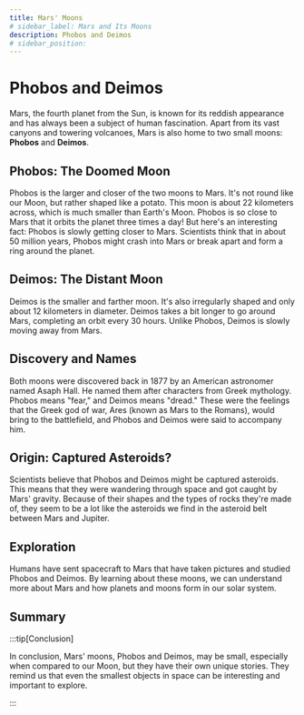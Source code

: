 ```yaml
---
title: Mars' Moons
# sidebar_label: Mars and Its Moons
description: Phobos and Deimos
# sidebar_position: 
---
```



# Phobos and Deimos

Mars, the fourth planet from the Sun, is known for its reddish appearance and has always been a subject of human fascination. Apart from its vast canyons and towering volcanoes, Mars is also home to two small moons: **Phobos** and **Deimos**.

## Phobos: The Doomed Moon

Phobos is the larger and closer of the two moons to Mars. It's not round like our Moon, but rather shaped like a potato. This moon is about 22 kilometers across, which is much smaller than Earth's Moon. Phobos is so close to Mars that it orbits the planet three times a day! But here's an interesting fact: Phobos is slowly getting closer to Mars. Scientists think that in about 50 million years, Phobos might crash into Mars or break apart and form a ring around the planet.

## Deimos: The Distant Moon

Deimos is the smaller and farther moon. It's also irregularly shaped and only about 12 kilometers in diameter. Deimos takes a bit longer to go around Mars, completing an orbit every 30 hours. Unlike Phobos, Deimos is slowly moving away from Mars.

## Discovery and Names

Both moons were discovered back in 1877 by an American astronomer named Asaph Hall. He named them after characters from Greek mythology. Phobos means "fear," and Deimos means "dread." These were the feelings that the Greek god of war, Ares (known as Mars to the Romans), would bring to the battlefield, and Phobos and Deimos were said to accompany him.

## Origin: Captured Asteroids?

Scientists believe that Phobos and Deimos might be captured asteroids. This means that they were wandering through space and got caught by Mars' gravity. Because of their shapes and the types of rocks they're made of, they seem to be a lot like the asteroids we find in the asteroid belt between Mars and Jupiter.

## Exploration

Humans have sent spacecraft to Mars that have taken pictures and studied Phobos and Deimos. By learning about these moons, we can understand more about Mars and how planets and moons form in our solar system.

## Summary

:::tip[Conclusion]

In conclusion, Mars' moons, Phobos and Deimos, may be small, especially when compared to our Moon, but they have their own unique stories. They remind us that even the smallest objects in space can be interesting and important to explore.

:::